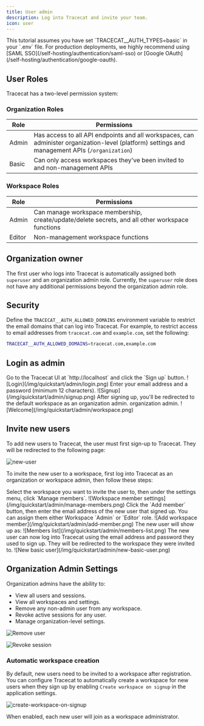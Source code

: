 ```yaml
---
title: User admin
description: Log into Tracecat and invite your team.
icon: user
---
```


<Note>
  This tutorial assumes you have set `TRACECAT__AUTH_TYPES=basic` in your `.env`
  file. For production deployments, we highly recommend using [SAML
  SSO](/self-hosting/authentication/saml-sso) or [Google
  OAuth](/self-hosting/authentication/google-oauth).
</Note>

## User Roles

Tracecat has a two-level permission system:

### Organization Roles

| Role  | Permissions                                                                                                                                     |
| ----- | ----------------------------------------------------------------------------------------------------------------------------------------------- |
| Admin | Has access to all API endpoints and all workspaces, can administer organization-level (platform) settings and management APIs (`/organization`) |
| Basic | Can only access workspaces they've been invited to and non-management APIs                                                                      |

### Workspace Roles

| Role   | Permissions                                                                                      |
| ------ | ------------------------------------------------------------------------------------------------ |
| Admin  | Can manage workspace membership, create/update/delete secrets, and all other workspace functions |
| Editor | Non-management workspace functions                                                               |

## Organization owner

The first user who logs into Tracecat is automatically assigned both `superuser` and an organization admin role. Currently,
the `superuser` role does not have any additional permissions beyond the organization admin role.

## Security

Define the `TRACECAT__AUTH_ALLOWED_DOMAINS` environment variable to restrict the email domains that can log into Tracecat.
For example, to restrict access to email addresses from `tracecat.com` and `example.com`, set the following:

```bash
TRACECAT__AUTH_ALLOWED_DOMAINS=tracecat.com,example.com
```

## Login as admin

<Steps>
  <Step title="Access Tracecat">
    Go to the Tracecat UI at `http://localhost` and click the `Sign up` button.
    ![Login](/img/quickstart/admin/login.png)
  </Step>
  <Step title="Sign up">
    Enter your email address and a password (minimum 12 characters).
    ![Signup](/img/quickstart/admin/signup.png)
  </Step>
  <Step title="🎉 Welcome">
    After signing up, you'll be redirected to the default workspace as an organization admin.
    organization admin. ![Welcome](/img/quickstart/admin/workspace.png)
  </Step>
</Steps>

## Invite new users

To add new users to Tracecat, the user must first sign-up to Tracecat.
They will be redirected to the following page:

![new-user](/img/quickstart/admin/new-user.png)

To invite the new user to a workspace, first log into Tracecat as an organization or workspace admin, then follow these steps:

<Steps>
  <Step title="Workspace members">
    Select the workspace you want to invite the user to, then under the settings
    menu, click `Manage members`. ![Workspace member
    settings](/img/quickstart/admin/manage-members.png)
  </Step>
  <Step title="Add workspace member">
    Click the `Add member` button, then enter the email address of the new user
    that signed up. You can assign them either Workspace `Admin` or `Editor`
    role. ![Add workspace member](/img/quickstart/admin/add-member.png) The new
    user will show up as: ![Members
    list](/img/quickstart/admin/members-list.png)
  </Step>
  <Step title="Login as new user">
    The new user can now log into Tracecat using the email address and password
    they used to sign up. They will be redirected to the workspace they were
    invited to. ![New basic user](/img/quickstart/admin/new-basic-user.png)
  </Step>
</Steps>

## Organization Admin Settings

Organization admins have the ability to:

- View all users and sessions.
- View all workspaces and settings.
- Remove any non-admin user from any workspace.
- Revoke active sessions for any user.
- Manage organization-level settings.

![Remove user](/img/quickstart/admin/remove-user.png)

![Revoke session](/img/quickstart/admin/revoke-session.png)

### Automatic workspace creation

By default, new users need to be invited to a workspace after registration.
You can configure Tracecat to automatically create a workspace for new users when they sign up by enabling `Create workspace on signup` in the application settings.

![create-workspace-on-signup](/img/quickstart//admin/create-workspace-on-signup.png)

When enabled, each new user will join as a workspace administrator.
